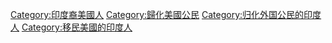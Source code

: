 [[Category:印度裔美國人|Category:印度裔美國人]]
[[Category:歸化美國公民|Category:歸化美國公民]]
[[Category:归化外国公民的印度人|Category:归化外国公民的印度人]]
[[Category:移民美國的印度人|Category:移民美國的印度人]]